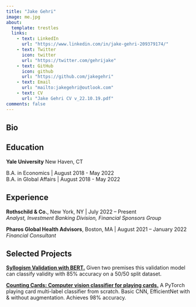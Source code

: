```yaml
---
title: "Jake Gehri"
image: me.jpg
about:
  template: trestles
  links:
    - text: LinkedIn
      url: "https://www.linkedin.com/in/jake-gehri-209379174/"
    - text: Twitter
      icon: twitter
      url: "https://twitter.com/gehrijake"
    - text: GitHub
      icon: github
      url: "https://github.com/jakegehri"
    - text: Email
      url: "mailto:jakegehri@outlook.com"
    - text: CV
      url: "Jake Gehri CV v_22.10.19.pdf"
comments: false
---
```

::: {.column-page}

## Bio


## Education

**Yale University**
New Haven, CT

B.A. in Economics | August 2018 - May 2022 <br />
B.A. in Global Affairs | August 2018 - May 2022

## Experience

**Rothschild & Co.**, New York, NY | July 2022 – Present<br />
*Analyst, Investment Banking Division, Financial Sponsors Group* <br />

**Pharos Global Health Advisors**, Boston, MA | August 2021 – January 2022 <br />
*Financial Consultant*

## Selected Projects

[**Syllogism Validation with BERT.**](https://jakegehri.github.io/projects/Syllogism%20Classification/syllogism_classification.html) Given two premises this validation model can classify validity with 85% accuracy on a 50/50 split dataset. <br />

[**Counting Cards: Computer vision classifier for playing cards.**](https://jakegehri.github.io/projects/Counting%20Cards/counting_cards.html) A PyTorch playing card multi-label classifier from scratch. Basic CNN, EfficientNet with & without augmentation. Achieves 98% accuracy. <br />
:::